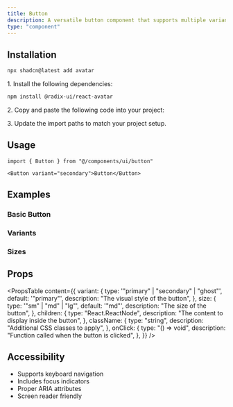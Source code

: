 ```yaml
---
title: Button
description: A versatile button component that supports multiple variants and sizes. Built with accessibility in mind and follows modern design patterns.
type: "component"
---
```


<ComponentPreview component="button" example="demo" />

## Installation

<CodeTabs>

<CodeTabsContent id="cli">

```bash
npx shadcn@latest add avatar
```

</CodeTabsContent>

<CodeTabsContent id="manual">

<Steps>

<Step>1. Install the following dependencies:</Step>

```bash
npm install @radix-ui/react-avatar
```

<Step>2. Copy and paste the following code into your project:</Step>

<SourceCode src="ui/button/index" filename="components/ui/button/index.tsx" />

<SourceCode
  src="ui/button/variants"
  filename="components/ui/button/variants.tsx"
/>

<SourceCode src="ui/button/types" filename="components/ui/button/types.ts" />

<Step>3. Update the import paths to match your project setup.</Step>

</Steps>

</CodeTabsContent>

</CodeTabs>

## Usage

```tsx
import { Button } from "@/components/ui/button"
```

```tsx
<Button variant="secondary">Button</Button>
```

## Examples

### Basic Button

<ComponentPreview component="button" example="basic" />

### Variants

<ComponentPreview component="button" example="variants" />

### Sizes

<ComponentPreview component="button" example="sizes" />

## Props

<PropsTable
  content={{
    variant: {
      type: '"primary" | "secondary" | "ghost"',
      default: '"primary"',
      description: "The visual style of the button",
    },
    size: {
      type: '"sm" | "md" | "lg"',
      default: '"md"',
      description: "The size of the button",
    },
    children: {
      type: "React.ReactNode",
      description: "The content to display inside the button",
    },
    className: {
      type: "string",
      description: "Additional CSS classes to apply",
    },
    onClick: {
      type: "() => void",
      description: "Function called when the button is clicked",
    },
  }}
/>

## Accessibility

- Supports keyboard navigation
- Includes focus indicators
- Proper ARIA attributes
- Screen reader friendly
